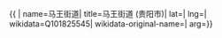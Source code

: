 {{ {{{1|PRC admin/showdata}}}|
name=马王街道|
title=马王街道 (贵阳市)|
lat=|
lng=|
wikidata=Q101825545|
wikidata-original-name=|
arg={{{arg|}}}}}
